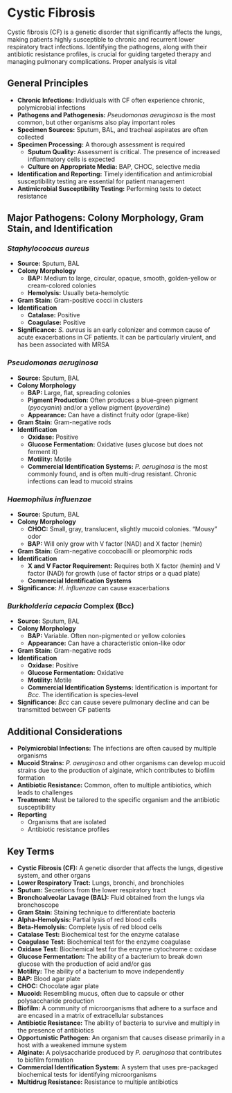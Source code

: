 # Cystic Fibrosis {-}

Cystic fibrosis (CF) is a genetic disorder that significantly affects the lungs, making patients highly susceptible to chronic and recurrent lower respiratory tract infections. Identifying the pathogens, along with their antibiotic resistance profiles, is crucial for guiding targeted therapy and managing pulmonary complications. Proper analysis is vital

## **General Principles** {-}

*   **Chronic Infections:** Individuals with CF often experience chronic, polymicrobial infections
*   **Pathogens and Pathogenesis:** *Pseudomonas aeruginosa* is the most common, but other organisms also play important roles
*   **Specimen Sources:** Sputum, BAL, and tracheal aspirates are often collected
*   **Specimen Processing:** A thorough assessment is required
    *   **Sputum Quality:** Assessment is critical. The presence of increased inflammatory cells is expected
    *   **Culture on Appropriate Media:** BAP, CHOC, selective media
*   **Identification and Reporting:** Timely identification and antimicrobial susceptibility testing are essential for patient management
*   **Antimicrobial Susceptibility Testing:** Performing tests to detect resistance

## **Major Pathogens: Colony Morphology, Gram Stain, and Identification** {-}

### ***Staphylococcus aureus*** {-}
*   **Source:** Sputum, BAL
*   **Colony Morphology**
    *   **BAP:** Medium to large, circular, opaque, smooth, golden-yellow or cream-colored colonies
    *   **Hemolysis:** Usually beta-hemolytic
*   **Gram Stain:** Gram-positive cocci in clusters
*   **Identification**
    *   **Catalase:** Positive
    *   **Coagulase:** Positive
*   **Significance:** *S. aureus* is an early colonizer and common cause of acute exacerbations in CF patients. It can be particularly virulent, and has been associated with MRSA

### ***Pseudomonas aeruginosa*** {-}
*   **Source:** Sputum, BAL
*   **Colony Morphology**
    *   **BAP:** Large, flat, spreading colonies
    *   **Pigment Production:** Often produces a blue-green pigment (*pyocyanin*) and/or a yellow pigment (*pyoverdine*)
    *   **Appearance:** Can have a distinct fruity odor (grape-like)
*   **Gram Stain:** Gram-negative rods
*   **Identification**
    *   **Oxidase:** Positive
    *   **Glucose Fermentation:** Oxidative (uses glucose but does not ferment it)
    *   **Motility:** Motile
    *   **Commercial Identification Systems:** *P. aeruginosa* is the most commonly found, and is often multi-drug resistant. Chronic infections can lead to mucoid strains

### ***Haemophilus influenzae*** {-}
*   **Source:** Sputum, BAL
*   **Colony Morphology**
    *   **CHOC:** Small, gray, translucent, slightly mucoid colonies. "Mousy" odor
    *   **BAP:** Will only grow with V factor (NAD) and X factor (hemin)
*   **Gram Stain:** Gram-negative coccobacilli or pleomorphic rods
*   **Identification**
    *   **X and V Factor Requirement:** Requires both X factor (hemin) and V factor (NAD) for growth (use of factor strips or a quad plate)
    *   **Commercial Identification Systems**
*   **Significance:** *H. influenzae* can cause exacerbations

### ***Burkholderia cepacia* Complex (Bcc)** {-}
*   **Source:** Sputum, BAL
*   **Colony Morphology**
    *   **BAP:** Variable. Often non-pigmented or yellow colonies
    *   **Appearance:** Can have a characteristic onion-like odor
*   **Gram Stain:** Gram-negative rods
*   **Identification**
    *   **Oxidase:** Positive
    *   **Glucose Fermentation:** Oxidative
    *   **Motility:** Motile
    *   **Commercial Identification Systems:** Identification is important for *Bcc*. The identification is species-level
*   **Significance:** *Bcc* can cause severe pulmonary decline and can be transmitted between CF patients

## **Additional Considerations** {-}

*   **Polymicrobial Infections:** The infections are often caused by multiple organisms
*   **Mucoid Strains:** *P. aeruginosa* and other organisms can develop mucoid strains due to the production of alginate, which contributes to biofilm formation
*   **Antibiotic Resistance:** Common, often to multiple antibiotics, which leads to challenges
*   **Treatment:** Must be tailored to the specific organism and the antibiotic susceptibility
*   **Reporting**
    *   Organisms that are isolated
    *   Antibiotic resistance profiles

## **Key Terms** {-}

*   **Cystic Fibrosis (CF):** A genetic disorder that affects the lungs, digestive system, and other organs
*   **Lower Respiratory Tract:** Lungs, bronchi, and bronchioles
*   **Sputum:** Secretions from the lower respiratory tract
*   **Bronchoalveolar Lavage (BAL):** Fluid obtained from the lungs via bronchoscope
*   **Gram Stain:** Staining technique to differentiate bacteria
*   **Alpha-Hemolysis:** Partial lysis of red blood cells
*   **Beta-Hemolysis:** Complete lysis of red blood cells
*   **Catalase Test:** Biochemical test for the enzyme catalase
*   **Coagulase Test:** Biochemical test for the enzyme coagulase
*   **Oxidase Test:** Biochemical test for the enzyme cytochrome c oxidase
*   **Glucose Fermentation:** The ability of a bacterium to break down glucose with the production of acid and/or gas
*   **Motility:** The ability of a bacterium to move independently
*   **BAP:** Blood agar plate
*   **CHOC:** Chocolate agar plate
*   **Mucoid:** Resembling mucus, often due to capsule or other polysaccharide production
*   **Biofilm:** A community of microorganisms that adhere to a surface and are encased in a matrix of extracellular substances
*   **Antibiotic Resistance:** The ability of bacteria to survive and multiply in the presence of antibiotics
*   **Opportunistic Pathogen:** An organism that causes disease primarily in a host with a weakened immune system
*   **Alginate:** A polysaccharide produced by *P. aeruginosa* that contributes to biofilm formation
*   **Commercial Identification System:** A system that uses pre-packaged biochemical tests for identifying microorganisms
*   **Multidrug Resistance:** Resistance to multiple antibiotics
